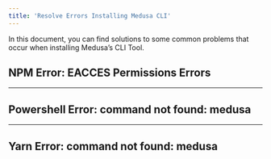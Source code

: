 ```yaml
---
title: 'Resolve Errors Installing Medusa CLI'
---
```



In this document, you can find solutions to some common problems that occur when installing Medusa’s CLI Tool.

## NPM Error: EACCES Permissions Errors

<PermissionErrorsSection />

---

<!-- vale off -->

## Powershell Error: command not found: medusa

<!-- vale on -->

<PowershellErrorSection />

---

<!-- vale off -->

## Yarn Error: command not found: medusa

<!-- vale on -->

<YarnError />